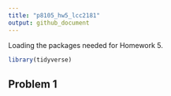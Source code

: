 ```yaml
---
title: "p8105_hw5_lcc2181"
output: github_document
---
```


Loading the packages needed for Homework 5.

```r
library(tidyverse)
```

## Problem 1

